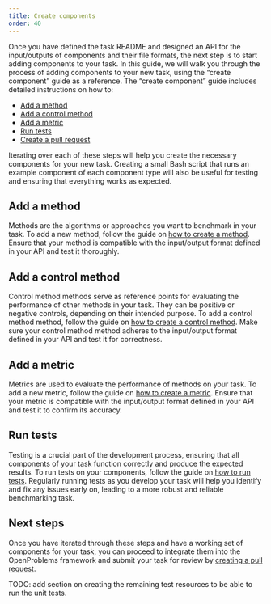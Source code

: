 ```yaml
---
title: Create components
order: 40
---
```


Once you have defined the task README and designed an API for the input/outputs of components and their file formats, the next step is to start adding components to your task. In this guide, we will walk you through the process of adding components to your new task, using the "create component" guide as a reference. The "create component" guide includes detailed instructions on how to:

- [Add a method](#add-a-method)
- [Add a control method](#add-a-control-method)
- [Add a metric](#add-a-metric)
- [Run tests](#run-tests)
- [Create a pull request](#create-pull-request)

Iterating over each of these steps will help you create the necessary components for your new task. Creating a small Bash script that runs an example component of each component type will also be useful for testing and ensuring that everything works as expected.

## Add a method

Methods are the algorithms or approaches you want to benchmark in your task. To add a new method, follow the guide on [how to create a method](/documentation/create_component/add_a_method.qmd). Ensure that your method is compatible with the input/output format defined in your API and test it thoroughly.

## Add a control method

Control method methods serve as reference points for evaluating the performance of other methods in your task. They can be positive or negative controls, depending on their intended purpose. To add a control method method, follow the guide on [how to create a control method](/documentation/create_component/add_a_control.qmd). Make sure your control method method adheres to the input/output format defined in your API and test it for correctness.

## Add a metric

Metrics are used to evaluate the performance of methods on your task. To add a new metric, follow the guide on [how to create a metric](/documentation/create_component/add_a_metric.qmd). Ensure that your metric is compatible with the input/output format defined in your API and test it to confirm its accuracy.

## Run tests

Testing is a crucial part of the development process, ensuring that all components of your task function correctly and produce the expected results. To run tests on your components, follow the guide on [how to run tests](/documentation/create_component/run_tests.qmd). Regularly running tests as you develop your task will help you identify and fix any issues early on, leading to a more robust and reliable benchmarking task.

## Next steps
Once you have iterated through these steps and have a working set of components for your task, you can proceed to integrate them into the OpenProblems framework and submit your task for review by [creating a pull request](/documentation/create_component/create_pull_request.qmd).

:::{.content-hidden}
TODO: add section on creating the remaining test resources to be able to run the unit tests.
:::